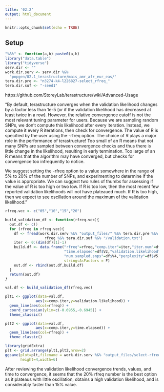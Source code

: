 ```yaml
---
title: '02.2'
output: html_document
---
```


```r
knitr::opts_chunk$set(echo = TRUE)
```

## Setup

```r
"%&%" <- function(a,b) paste0(a,b)
library("data.table")
library("tidyverse")
serv.dir <- ""
work.dir.serv <- serv.dir %&%
  "popgen/02.1_terastructure/mais_amr_afr_eur_eas/"
tera.dir.pre <- "n3274-k4-l226827-select_rfreq_"
tera.dir.suf <- "-seed1"
```

https://github.com/StoreyLab/terastructure/wiki/Advanced-Usage

"By default, terastructure converges when the validation likelihood changes by a factor less than 1e-5 
(or if the validation likelihood has decreased at least twice in a row). However, the relative convergence cutoff 
is not the most relevant tuning parameter for users. Because we are sampling random SNPs, we don't compute this 
likelihood after every iteration. Instead, we compute it every R iterations, then check for convergence. 
The value of R is specified by the user using the -rfreq option. The choice of R plays a major role in the performance 
of terastructure! Too small of an R means that not many SNPs are sampled between convergence checks and thus there 
is little change in the likelihood, resulting in early termination. Too large of an R means that the algorithm may 
have converged, but checks for convergence too infrequently to notice.

We suggest setting the -rfreq option to a value somewhere in the range of 5% to 20% of the number of SNPs, 
and experimenting to determine if the value is appropriate. We can suggest two rules of thumbs for assessing if 
the value of R is too high or two low. If R is too low, then the most recent few reported validation likelihoods 
will not have plateaued much. If R is too high, then we expect to see oscillation around the maximum of the 
validation likelihood."

```r
rfreq.vec <- c("05","10","15","20")
```

```r
build_validation_df <- function(rfreq.vec){
  out.df <- c()
  for (rfreq in rfreq.vec){
    df <- fread(work.dir.serv %&% "output_files/" %&% tera.dir.pre %&%
                  rfreq %&% tera.dir.suf %&% "/validation.txt")
    iter <- 0:(dim(df)[1]-1)
    build.df <- data.frame("rfreq"=rfreq,"comp.iter"=iter,"iter.num"=df$V1,
                           "time.elapsed"=df$V2,"validation.likelihood"=df$V3,
                           "num.sampled.snps"=df$V4,"perplexity"=df$V5,
                           stringsAsFactors = F)
    out.df <- rbind(out.df,build.df)
  }
  return(out.df)
}
```

```r
val.df <- build_validation_df(rfreq.vec)
```

```r
plt1 <- ggplot(data=val.df,
              aes(x=comp.iter,y=validation.likelihood)) +
  geom_line(aes(col=rfreq)) +
  coord_cartesian(ylim=c(-0.6955,-0.6945)) +
  theme_classic()

plt2 <- ggplot(data=val.df,
              aes(x=comp.iter,y=time.elapsed)) +
  geom_line(aes(col=rfreq)) +
  theme_classic()
```

```r
library(gridExtra)
plt <- grid.arrange(plt1,plt2,nrow=2)
ggsave(plot=plt,filename = work.dir.serv %&% "output_files/select-rfreq.png",
       height=4,width=6)
```


After reviewing the validation likelihood convergence trends, values, and time to convergence, it seems that 
the 20% rfreq number is the best option as it plateaus with little oscillation, obtains a high validation likelihood, 
and is considerably faster than 15% value.
